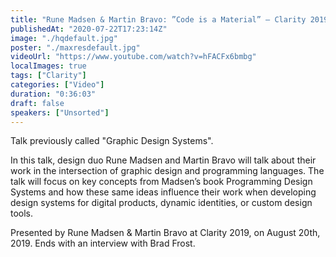 ```yaml
---
title: "Rune Madsen & Martin Bravo: ”Code is a Material” — Clarity 2019"
publishedAt: "2020-07-22T17:23:14Z"
image: "./hqdefault.jpg"
poster: "./maxresdefault.jpg"
videoUrl: "https://www.youtube.com/watch?v=hFACFx6bmbg"
localImages: true
tags: ["Clarity"]
categories: ["Video"]
duration: "0:36:03"
draft: false
speakers: ["Unsorted"]
---
```


Talk previously called "Graphic Design Systems".

In this talk, design duo Rune Madsen and Martin Bravo will talk about their work in the intersection of graphic design and programming languages. The talk will focus on key concepts from Madsen’s book Programming Design Systems and how these same ideas influence their work when developing design systems for digital products, dynamic identities, or custom design tools.

Presented by Rune Madsen & Martin Bravo at Clarity 2019, on August 20th, 2019. Ends with an interview with Brad Frost.
